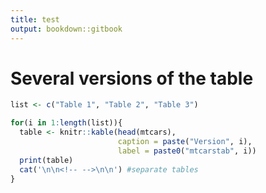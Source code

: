 ```yaml
---
title: test
output: bookdown::gitbook
---
```


# Several versions of the table

```r
list <- c("Table 1", "Table 2", "Table 3")

for(i in 1:length(list)){
  table <- knitr::kable(head(mtcars),
                        caption = paste("Version", i),
                        label = paste0("mtcarstab", i))
  print(table)
  cat('\n\n<!-- -->\n\n') #separate tables
}
```
